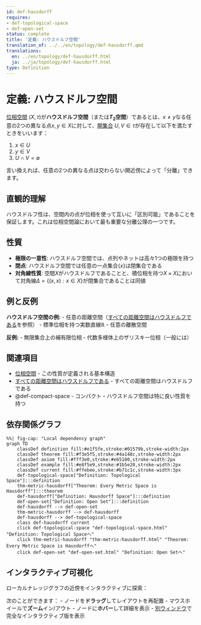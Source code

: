 ```yaml
---
id: def-hausdorff
requires:
- def-topological-space
- def-open-set
status: complete
title: '定義: ハウスドルフ空間'
translation_of: ../../en/topology/def-hausdorff.qmd
translations:
  en: ../en/topology/def-hausdorff.html
  ja: ../ja/topology/def-hausdorff.html
type: Definition
---
```


# 定義: ハウスドルフ空間 {#def-hausdorff}

[位相空間](def-topological-space.qmd) $(X, \tau)$が**ハウスドルフ空間**（または**$T_2$空間**）であるとは、$x \neq y$なる任意の2つの異なる点$x, y \in X$に対して、[開集合](def-open-set.qmd) $U, V \in \tau$が存在して以下を満たすときをいいます：

1. $x \in U$
2. $y \in V$
3. $U \cap V = \emptyset$

言い換えれば、任意の2つの異なる点は交わらない開近傍によって「分離」できます。

## 直観的理解

ハウスドルフ性は、空間内の点が位相を使って互いに「区別可能」であることを保証します。これは位相空間論において最も重要な分離公理の一つです。

## 性質

- **極限の一意性**: ハウスドルフ空間では、点列やネットは高々1つの極限を持つ
- **閉点**: ハウスドルフ空間では任意の一点集合$\{x\}$は閉集合である
- **対角線性質**: 空間$X$がハウスドルフであることと、積位相を持つ$X \times X$において対角線$\Delta = \{(x,x) : x \in X\}$が閉集合であることは同値

## 例と反例

**ハウスドルフ空間の例:**
- 任意の距離空間（[すべての距離空間はハウスドルフである](thm-metric-hausdorff.qmd)を参照）
- 標準位相を持つ実数直線$\mathbb{R}$
- 任意の離散空間

**反例:**
- 無限集合上の補有限位相
- 代数多様体上のザリスキー位相（一般には）

## 関連項目

- [位相空間](def-topological-space.qmd) - この性質が定義される基本構造
- [すべての距離空間はハウスドルフである](thm-metric-hausdorff.qmd) - すべての距離空間はハウスドルフである
- @def-compact-space - コンパクト・ハウスドルフ空間は特に良い性質を持つ

## 依存関係グラフ

```mermaid
%%| fig-cap: "Local dependency graph"
graph TD
    classDef definition fill:#e1f5fe,stroke:#01579b,stroke-width:2px
    classDef theorem fill:#f3e5f5,stroke:#4a148c,stroke-width:2px
    classDef axiom fill:#fff3e0,stroke:#e65100,stroke-width:2px
    classDef example fill:#e8f5e9,stroke:#1b5e20,stroke-width:2px
    classDef current fill:#ffebee,stroke:#b71c1c,stroke-width:3px
    def-topological-space["Definition: Topological Space"]:::definition
    thm-metric-hausdorff["Theorem: Every Metric Space is Hausdorff"]:::theorem
    def-hausdorff["Definition: Hausdorff Space"]:::definition
    def-open-set["Definition: Open Set"]:::definition
    def-hausdorff --> def-open-set
    thm-metric-hausdorff --> def-hausdorff
    def-hausdorff --> def-topological-space
    class def-hausdorff current
    click def-topological-space "def-topological-space.html" "Definition: Topological Spaceへ"
    click thm-metric-hausdorff "thm-metric-hausdorff.html" "Theorem: Every Metric Space is Hausdorffへ"
    click def-open-set "def-open-set.html" "Definition: Open Setへ"
```

## インタラクティブ可視化

ローカルナレッジグラフの近傍をインタラクティブに探索：

::: {.graph-viz data-id="def-hausdorff" data-width="700" data-height="500"}
:::

次のことができます：
- ノードを**ドラッグ**してレイアウトを再配置
- マウスホイールで**ズーム**イン/アウト
- ノードに**ホバー**して詳細を表示
- [別ウィンドウ](../../output/interactive/def-hausdorff.html){target="_blank"}で完全なインタラクティブ版を表示
